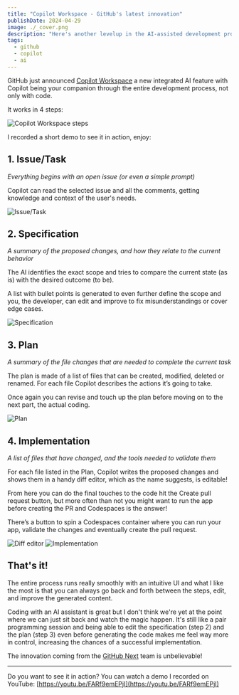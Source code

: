 ```yaml
---
title: "Copilot Workspace - GitHub's latest innovation"
publishDate: 2024-04-29
image: ./_cover.png
description: "Here's another levelup in the AI-assisted development process: Copilot Workspace"
tags:
  - github
  - copilot
  - ai
---
```



GitHub just announced [Copilot Workspace](https://github.blog/2024-04-29-github-copilot-workspace/) a new integrated AI feature with Copilot being your companion through the entire development process, not only with code.

It works in 4 steps:


<Image src={steps} alt="Copilot Workspace steps" />

I recorded a short demo to see it in action, enjoy:

<YouTube id="FARf9emEPjI" />

## 1. Issue/Task

_Everything begins with an open issue (or even a simple prompt)_

Copilot can read the selected issue and all the comments, getting knowledge and context of the user's needs.


<Image src={issue} alt="Issue/Task" />

## 2. Specification

_A summary of the proposed changes, and how they relate to the current behavior_

The AI identifies the exact scope and tries to compare the current state (as is) with the desired outcome (to be).

A list with bullet points is generated to even further define the scope and you, the developer, can edit and improve to fix misunderstandings or cover edge cases.


<Image src={spec} alt="Specification" />

## 3. Plan

_A summary of the file changes that are needed to complete the current task_

The plan is made of a list of files that can be created, modified, deleted or renamed. For each file Copilot describes the actions it’s going to take.

Once again you can revise and touch up the plan before moving on to the next part, the actual coding.


<Image src={plan} alt="Plan" />

## 4. Implementation

_A list of files that have changed, and the tools needed to validate them_

For each file listed in the Plan, Copilot writes the proposed changes and shows them in a handy diff editor, which as the name suggests, is editable!

From here you can do the final touches to the code hit the Create pull request button, but more often than not you might want to run the app before creating the PR and Codespaces is the answer!

There’s a button to spin a Codespaces container where you can run your app, validate the changes and eventually create the pull request.


<Image src={diff} alt="Diff editor" />


<Image src={impl} alt="Implementation" />

## That's it!

The entire process runs really smoothly with an intuitive UI and what I like the most is that you can always go back and forth between the steps, edit, and improve the generated content.

Coding with an AI assistant is great but I don't think we're yet at the point where we can just sit back and watch the magic happen. It's still like a pair programming session and being able to edit the specification (step 2) and the plan (step 3) even before generating the code makes me feel way more in control, increasing the chances of a successful implementation.

The innovation coming from the [GitHub Next](https://githubnext.com/) team is unbelievable!

---

Do you want to see it in action? You can watch a demo I recorded on YouTube: [https://youtu.be/FARf9emEPjI](https://youtu.be/FARf9emEPjI)
